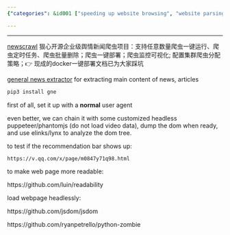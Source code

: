 ```yaml
---
{"categories": &id001 ["speeding up website browsing", "website parsing and scraping", "elinks/lynx", "Python", "open-source tools", "NewsCrawl", "General News Extractor"], "category": "Web Scraping", "date": "2022-09-12 07:24:30", "description": "This article explores ways to improve the speed of website browsing, parsing, and scraping using elinks/lynx and Python. It introduces open-source tools like NewsCrawl for sentiment analysis and General News Extractor for news content extraction. Additionally, it covers customizing headless puppeteer/phantomjs and utilizing readability and jsdom to enhance the process.", "tags": *id001, "title": "elinks/lynx with python: how to speed up headless website browsing/parsing/scraping with cookies"}

---
```


------

[newscrawl](https://github.com/casual-silva/NewsCrawl) 狠心开源企业级舆情新闻爬虫项目：支持任意数量爬虫一键运行、爬虫定时任务、爬虫批量删除；爬虫一键部署；爬虫监控可视化; 配置集群爬虫分配策略；👉 现成的docker一键部署文档已为大家踩坑

[general news extractor](https://github.com/GeneralNewsExtractor/GeneralNewsExtractor/) for extracting main content of news, articles

```bash
pip3 install gne

```

first of all, set it up with a **normal** user agent

even better, we can chain it with some customized headless puppeteer/phantomjs (do not load video data), dump the dom when ready, and use elinks/lynx to analyze the dom tree.

to test if the recommendation bar shows up:

`https://v.qq.com/x/page/m0847y71q98.html`

to make web page more readable:

https://github.com/luin/readability

load webpage headlessly:

https://github.com/jsdom/jsdom

https://github.com/ryanpetrello/python-zombie

